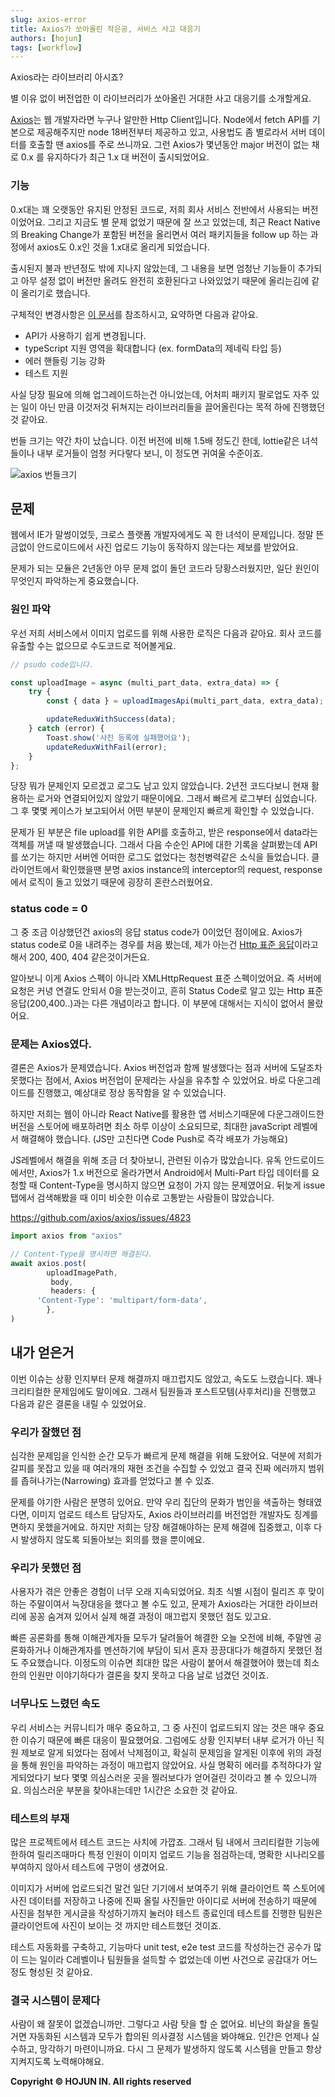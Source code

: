 ```yaml
---
slug: axios-error
title: Axios가 쏘아올린 작은공, 서비스 사고 대응기
authors: [hojun]
tags: [workflow]
---
```


Axios라는 라이브러리 아시죠?

별 이유 없이 버전업한 이 라이브러리가 쏘아올린 거대한 사고 대응기를 소개할게요.

[Axios](https://axios-http.com/kr/docs/intro)는 웹 개발자라면 누구나 알만한 Http Client입니다. Node에서 fetch API를 기본으로 제공해주지만 node 18버전부터 제공하고 있고, 사용법도 좀 별로라서 서버 데이터를 호출할 땐 axios를 주로 쓰니까요. 그런 Axios가 몇년동안 major 버전이 없는 채로 0.x 를 유지하다가 최근 1.x 대 버전이 출시되었어요.

### 기능

0.x대는 꽤 오랫동안 유지된 안정된 코드로, 저희 회사 서비스 전반에서 사용되는 버전이었어요. 그리고 지금도 별 문제 없었기 때문에 잘 쓰고 있었는데, 최근 React Native의 Breaking Change가 포함된 버전을 올리면서 여러 패키지들을 follow up 하는 과정에서 axios도 0.x인 것을 1.x대로 올리게 되었습니다.

출시된지 불과 반년정도 밖에 지나지 않았는데, 그 내용을 보면 엄청난 기능들이 추가되고 아무 설정 없이 버전만 올려도 완전히 호환된다고 나와있었기 때문에 올리는김에 같이 올리기로 했습니다.

구체적인 변경사항은 [이 문서](https://github.com/axios/axios/releases/tag/v1.0.0)를 참조하시고, 요약하면 다음과 같아요.

- API가 사용하기 쉽게 변경됩니다.
- typeScript 지원 영역을 확대합니다 (ex. formData의 제네릭 타입 등)
- 에러 핸들링 기능 강화
- 테스트 지원

사실 당장 필요에 의해 업그레이드하는건 아니었는데, 어처피 패키지 팔로업도 자주 있는 일이 아닌 만큼 이것저것 뒤쳐지는 라이브러리들을 끌어올린다는 목적 하에 진행했던 것 같아요.

번들 크기는 약간 차이 났습니다. 이전 버전에 비해 1.5배 정도긴 한데, lottie같은 녀석들이나 내부 로거들이 엄청 커다랗다 보니, 이 정도면 귀여울 수준이죠.

![axios 번들크기](<https://lnwblzacktgzeiihvxtu.supabase.co/storage/v1/object/public/contents/prod/1%20(1).png>)

## 문제

웹에서 IE가 말썽이었듯, 크로스 플랫폼 개발자에게도 꼭 한 녀석이 문제입니다. 정말 뜬금없이 안드로이드에서 사진 업로드 기능이 동작하지 않는다는 제보를 받았어요.

문제가 되는 모듈은 2년동안 아무 문제 없이 돌던 코드라 당황스러웠지만, 일단 원인이 무엇인지 파악하는게 중요했습니다.

### 원인 파악

우선 저희 서비스에서 이미지 업로드를 위해 사용한 로직은 다음과 같아요. 회사 코드를 유출할 수는 없으므로 수도코드로 적어볼게요.

```jsx
// psudo code입니다.

const uploadImage = async (multi_part_data, extra_data) => {
	try {
		const { data } = uploadImagesApi(multi_part_data, extra_data);

		updateReduxWithSuccess(data);
	} catch (error) {
		Toast.show('사진 등록에 실패했어요');
		updateReduxWithFail(error);
	}
};
```

당장 뭐가 문제인지 모르겠고 로그도 남고 있지 않았습니다. 2년전 코드다보니 현재 활용하는 로거와 연결되어있지 않았기 때문이에요. 그래서 빠르게 로그부터 심었습니다. 그 후 몇몇 케이스가 보고되어서 어떤 부분이 문제인지 빠르게 확인할 수 있었습니다.

문제가 된 부분은 file upload를 위한 API를 호출하고, 받은 response에서 data라는 객체를 꺼낼 때 발생했습니다. 그래서 다음 수순인 API에 대한 기록을 살펴봤는데 API를 쏘기는 하지만 서버엔 어떠한 로그도 없었다는 청천병력같은 소식을 들었습니다. 클라이언트에서 확인했을땐 분명 axios instance의 interceptor의 request, response 에서 로직이 돌고 있었기 때문에 굉장히 혼란스러웠어요.

### status code = 0

그 중 조금 이상했던건 axios의 응답 status code가 0이었던 점이에요. Axios가 status code로 0을 내려주는 경우를 처음 봤는데, 제가 아는건 [Http 표준 응답](https://en.wikipedia.org/wiki/List_of_HTTP_status_codes)이라고 해서 200, 400, 404 같은것이거든요.

알아보니 이게 Axios 스펙이 아니라 XMLHttpRequest 표준 스펙이었어요. 즉 서버에 요청은 커녕 연결도 안되서 0을 받는것이고, 흔히 Status Code로 알고 있는 Http 표준 응답(200,400..)과는 다른 개념이라고 합니다. 이 부분에 대해서는 지식이 없어서 몰랐어요.

### 문제는 Axios였다.

결론은 Axios가 문제였습니다. Axios 버전업과 함께 발생했다는 점과 서버에 도달조차 못했다는 점에서, Axios 버전업이 문제라는 사실을 유추할 수 있었어요. 바로 다운그레이드를 진행했고, 예상대로 정상 동작함을 알 수 있었습니다.

하지만 저희는 웹이 아니라 React Native를 활용한 앱 서비스기때문에 다운그래이드한 버전을 스토어에 배포하려면 최소 하루 이상이 소요되므로, 최대한 javaScript 레벨에서 해결해야 했습니다. (JS만 고친다면 Code Push로 즉각 배포가 가능해요)

JS레벨에서 해결을 위해 조금 더 찾아보니, 관련된 이슈가 많았습니다. 유독 안드로이드에서만, Axios가 1.x 버전으로 올라가면서 Android에서 Multi-Part 타입 데이터를 요청할 때 Content-Type을 명시하지 않으면 요청이 가지 않는 문제였어요. 뒤늦게 issue 탭에서 검색해봤을 때 이미 비슷한 이슈로 고통받는 사람들이 많았습니다.

https://github.com/axios/axios/issues/4823

```jsx
import axios from "axios"

// Content-Type을 명시하면 해결된다.
await axios.post(
		uploadImagePath,
		 body,
		 headers: {
      'Content-Type': 'multipart/form-data',
		},
)
```

## 내가 얻은거

이번 이슈는 상황 인지부터 문제 해결까지 매끄럽지도 않았고, 속도도 느렸습니다. 꽤나 크리티컬한 문제임에도 말이에요. 그래서 팀원들과 포스트모템(사후처리)을 진행했고 다음과 같은 결론을 내릴 수 있었어요.

### 우리가 잘했던 점

심각한 문제임을 인식한 순간 모두가 빠르게 문제 해결을 위해 도왔어요. 덕분에 저희가 갈피를 못잡고 있을 때 여러개의 재현 조건을 수집할 수 있었고 결국 진짜 에러까지 범위를 좁혀나가는(Narrowing) 효과를 얻었다고 볼 수 있죠.

문제를 야기한 사람은 분명히 있어요. 만약 우리 집단의 문화가 범인을 색출하는 형태였다면, 이미지 업로드 테스트 담당자도, Axios 라이브러리를 버전업한 개발자도 징계를 면하지 못했을거에요. 하지만 저희는 당장 해결해야하는 문제 해결에 집중했고, 이후 다시 발생하지 않도록 되돌아보는 회의를 했을 뿐이에요.

### 우리가 못했던 점

사용자가 겪은 안좋은 경험이 너무 오래 지속되었어요. 최초 식별 시점이 릴리즈 후 맞이하는 주말이여서 늑장대응을 했다고 볼 수도 있고, 문제가 Axios라는 거대한 라이브러리에 꽁꽁 숨겨져 있어서 실제 해결 과정이 매끄럽지 못했던 점도 있고요.

빠른 공론화를 통해 이해관계자들 모두가 달려들어 해결한 오늘 오전에 비해, 주말엔 공론화하거나 이해관계자를 멘션하기에 부담이 되서 혼자 끙끙대다가 해결하지 못했던 점도 주요했습니다. 이정도의 이슈면 최대한 많은 사람이 붙어서 해결했어야 했는데 최소한의 인원만 이야기하다가 결론을 찾지 못하고 다음 날로 넘겼던 것이죠.

### 너무나도 느렸던 속도

우리 서비스는 커뮤니티가 매우 중요하고, 그 중 사진이 업로드되지 않는 것은 매우 중요한 이슈기 때문에 빠른 대응이 필요했어요. 그럼에도 상황 인지부터 내부 로거가 아닌 직원 제보로 알게 되었다는 점에서 낙제점이고, 확실히 문제임을 알게된 이후에 위의 과정을 통해 원인을 파악하는 과정이 매끄럽지 않았어요. 사실 명확히 에러를 추적하다가 알게되었다기 보다 몇몇 의심스러운 곳을 찔러보다가 얻어걸린 것이라고 볼 수 있으니까요. 의심스러운 부분을 찾아내는데만 1시간은 소요한 것 같아요.

### 테스트의 부재

많은 프로젝트에서 테스트 코드는 사치에 가깝죠. 그래서 팀 내에서 크리티컬한 기능에 한하여 릴리즈때마다 특정 인원이 이미지 업로드 기능을 점검하는데, 명확한 시나리오를 부여하지 않아서 테스트에 구멍이 생겼어요.

이미지가 서버에 업로드되건 말건 일단 기기에서 보여주기 위해 클라이언트 쪽 스토어에 사진 데이터를 저장하고 나중에 진짜 올릴 사진들만 아이디로 서버에 전송하기 때문에 사진을 첨부한 게시글을 작성하기까지 눌러야 테스트 종료인데 테스트를 진행한 팀원은 클라이언트에 사진이 보이는 것 까지만 테스트했던 것이죠.

테스트 자동화를 구축하고, 기능마다 unit test, e2e test 코드를 작성하는건 공수가 많이 드는 일이라 C레벨이나 팀원들을 설득할 수 없었는데 이번 사건으로 공감대가 어느정도 형성된 것 같아요.

### 결국 시스템이 문제다

사람이 왜 잘못이 없겠습니까만. 그렇다고 사람 탓을 할 순 없어요. 비난의 화살을 돌릴거면 자동화된 시스템과 모두가 합의된 의사결정 시스템을 봐야해요. 인간은 언제나 실수하고, 망각하기 마련이니까요. 다시 그 문제가 발생하지 않도록 시스템을 만들고 항상 지켜지도록 노력해야해요.

**Copyright © HOJUN IN. All rights reserved**
